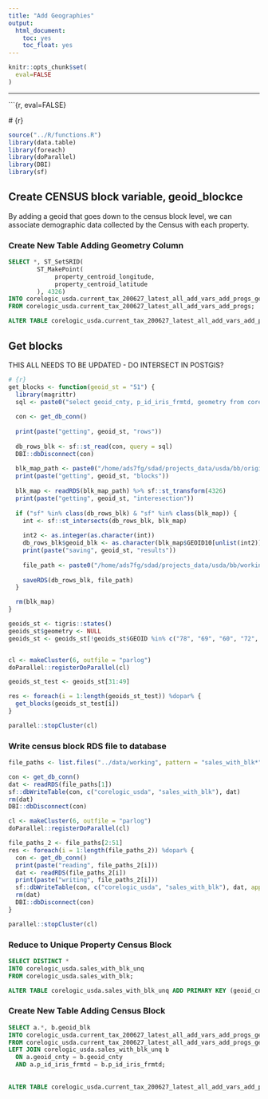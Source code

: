 ```yaml
---
title: "Add Geographies"
output: 
  html_document:
    toc: yes
    toc_float: yes
---
```


```r
knitr::opts_chunk$set(
  eval=FALSE
)
```

------------------------------------------------------------------------

\`\`\`{r, eval=FALSE}

\# {r}

```r
source("../R/functions.R")
library(data.table)
library(foreach)
library(doParallel)
library(DBI)
library(sf)
```

## Create CENSUS block variable, geoid_blockce

By adding a geoid that goes down to the census block level, we can associate demographic data collected by the Census with each property.

### Create New Table Adding Geometry Column

```sql
SELECT *, ST_SetSRID(
        ST_MakePoint(
             property_centroid_longitude,
             property_centroid_latitude
        ), 4326)
INTO corelogic_usda.current_tax_200627_latest_all_add_vars_add_progs_geom
FROM corelogic_usda.current_tax_200627_latest_all_add_vars_add_progs;

ALTER TABLE corelogic_usda.current_tax_200627_latest_all_add_vars_add_progs_geom ADD PRIMARY KEY (geoid_cnty, p_id_iris_frmtd);
```

## Get blocks

THIS ALL NEEDS TO BE UPDATED - DO INTERSECT IN POSTGIS?

```r
# {r}
get_blocks <- function(geoid_st = "51") { 
  library(magrittr)
  sql <- paste0("select geoid_cnty, p_id_iris_frmtd, geometry from corelogic_usda.current_tax_200627_latest_all_add_vars_add_progs_geom where property_centroid_longitude IS NOT NULL AND geoid_cnty LIKE '", geoid_st,"%'") 
  
  con <- get_db_conn() 
  
  print(paste("getting", geoid_st, "rows")) 
  
  db_rows_blk <- sf::st_read(con, query = sql) 
  DBI::dbDisconnect(con) 
  
  blk_map_path <- paste0("/home/ads7fg/sdad/projects_data/usda/bb/original/censusblocks/blocks_TIGER2018_sf_RDS/tl_2018_", geoid_st, "_tabblock10.RDS") 
  print(paste("getting", geoid_st, "blocks")) 
  
  blk_map <- readRDS(blk_map_path) %>% sf::st_transform(4326) 
  print(paste("getting", geoid_st, "interesection")) 
  
  if ("sf" %in% class(db_rows_blk) & "sf" %in% class(blk_map)) {
    int <- sf::st_intersects(db_rows_blk, blk_map) 
     
    int2 <- as.integer(as.character(int)) 
    db_rows_blk$geoid_blk <- as.character(blk_map$GEOID10[unlist(int2)]) 
    print(paste("saving", geoid_st, "results")) 
    
    file_path <- paste0("/home/ads7fg/sdad/projects_data/usda/bb/working/sales_with_blk_", geoid_st, ".RDS") 
    
    saveRDS(db_rows_blk, file_path)
  }

  rm(blk_map) 
}


```

```r

geoids_st <- tigris::states() 
geoids_st$geometry <- NULL 
geoids_st <- geoids_st[!geoids_st$GEOID %in% c("78", "69", "60", "72", "12", "51", "54"), c("GEOID")]


cl <- makeCluster(6, outfile = "parlog") 
doParallel::registerDoParallel(cl)

geoids_st_test <- geoids_st[31:49] 

res <- foreach(i = 1:length(geoids_st_test)) %dopar% { 
  get_blocks(geoids_st_test[i]) 
}

parallel::stopCluster(cl)
```

### Write census block RDS file to database
```r
file_paths <- list.files("../data/working", pattern = "sales_with_blk*", full.names = TRUE) 

con <- get_db_conn() 
dat <- readRDS(file_paths[1]) 
sf::dbWriteTable(con, c("corelogic_usda", "sales_with_blk"), dat) 
rm(dat) 
DBI::dbDisconnect(con)

cl <- makeCluster(6, outfile = "parlog") 
doParallel::registerDoParallel(cl)

file_paths_2 <- file_paths[2:51] 
res <- foreach(i = 1:length(file_paths_2)) %dopar% { 
  con <- get_db_conn() 
  print(paste("reading", file_paths_2[i])) 
  dat <- readRDS(file_paths_2[i]) 
  print(paste("writing", file_paths_2[i])) 
  sf::dbWriteTable(con, c("corelogic_usda", "sales_with_blk"), dat, append = TRUE) 
  rm(dat) 
  DBI::dbDisconnect(con) 
}

parallel::stopCluster(cl)
```

### Reduce to Unique Property Census Block

```sql
SELECT DISTINCT * 
INTO corelogic_usda.sales_with_blk_unq
FROM corelogic_usda.sales_with_blk;

ALTER TABLE corelogic_usda.sales_with_blk_unq ADD PRIMARY KEY (geoid_cnty, p_id_iris_frmtd);
```

### Create New Table Adding Census Block

```sql
SELECT a.*, b.geoid_blk
INTO corelogic_usda.current_tax_200627_latest_all_add_vars_add_progs_geom_blk
FROM corelogic_usda.current_tax_200627_latest_all_add_vars_add_progs_geom a
LEFT JOIN corelogic_usda.sales_with_blk_unq b
  ON a.geoid_cnty = b.geoid_cnty
  AND a.p_id_iris_frmtd = b.p_id_iris_frmtd;
  
  
ALTER TABLE corelogic_usda.current_tax_200627_latest_all_add_vars_add_progs_geom_blk ADD PRIMARY KEY (geoid_cnty, p_id_iris_frmtd);
```
